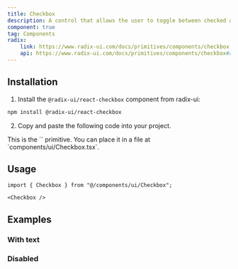 ```yaml
---
title: Checkbox
description: A control that allows the user to toggle between checked and not checked.
component: true
tag: Components
radix:
    link: https://www.radix-ui.com/docs/primitives/components/checkbox
    api: https://www.radix-ui.com/docs/primitives/components/checkbox#api-reference
---
```


<ComponentExample src="src/components/examples/CheckboxDemo.tsx">
    <CheckboxDemo />
</ComponentExample>

## Installation

1. Install the `@radix-ui/react-checkbox` component from radix-ui:

```bash
npm install @radix-ui/react-checkbox
```

2. Copy and paste the following code into your project.

<ComponentSource src="src/components/ui/Checkbox.tsx" />

<Alert variant="outline">
    This is the `<Checkbox />` primitive. You can place it in a file at
    `components/ui/Checkbox.tsx`.
</Alert>

## Usage

```tsx
import { Checkbox } from "@/components/ui/Checkbox";
```

```tsx
<Checkbox />
```

## Examples

### With text

<ComponentExample src="src/components/examples/CheckboxDemo.tsx">
    <CheckboxDemo />
</ComponentExample>

### Disabled

<ComponentExample src="src/components/examples/CheckboxDisabledDemo.tsx">
    <CheckboxDisabledDemo />
</ComponentExample>
